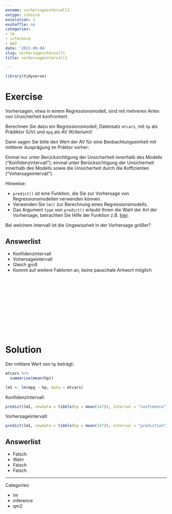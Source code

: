 ```yaml
---
exname: vorhersageintervall1
extype: schoice
exsolution: 1
exshuffle: no
categories:
- lm
- inference
- qm2
date: '2022-09-04'
slug: vorhersageintervall1
title: vorhersageintervall1

---
```




```r
library(tidyverse)
```


# Exercise


Vorhersagen, etwa in einem Regressionsmodell,
sind mit mehreren Arten von Unsicherheit konfrontiert.

Berechnen Sie dazu ein Regressionsmodell, Datensatz `mtcars`,
mit `hp` als Prädiktor (UV) und `mpg` als AV (Kriterium)!

Dann sagen Sie bitte den Wert der AV für eine Beobachtungseinheit mit mittlerer Ausprägung im Präktor vorher:

Einmal nur unter Berücksichtigung der Unsicherheit innerhalb des Modells ("Konfidenzintervall"); 
einmal unter Berücksichtigung der Unsicherheit innerhalb des Modells sowie die Unsicherheit durch die Koffizienten ("Vohersageintervall").


Hinweise:

- `predict()` ist eine Funktion, die Sie zur Vorhersage von Regressionsmodellen verwenden können.
- Verwenden Sie `lm()` zur Berechnung eines Regressionsmodells.
- Das Argument `type` von `predict()` erlaubt Ihnen die Wahl der Art der Vorhersage, betrachten Sie Hilfe der Funktion z.B. [hier](https://www.rdocumentation.org/packages/stats/versions/3.6.2/topics/predict.lm).




Bei welchem Intervall ist die Ungewissheit in der Vorhersage größer?



Answerlist
----------
* Konfidenzintervall
* Vohersageintervall
* Gleich groß
* Kommt auf weitere Faktoren an, keine pauschale Antwort möglich





</br>
</br>
</br>
</br>
</br>
</br>
</br>
</br>
</br>
</br>

# Solution

Der mittlere Wert von `hp` beträgt:

```r
mtcars %>% 
  summarise(mean(hp))
```


```r
lm1 <- lm(mpg ~ hp, data = mtcars)
```

Konfidenzintervall:

```r
predict(lm1, newdata = tibble(hp = mean(147)), interval = "confidence")
```


Vorhersageintervall:

```r
predict(lm1, newdata = tibble(hp = mean(147)), interval = "prediction")
```


Answerlist
----------


* Falsch
* Wahr
* Falsch
* Falsch





---

Categories: 

- lm
- inference
- qm2

